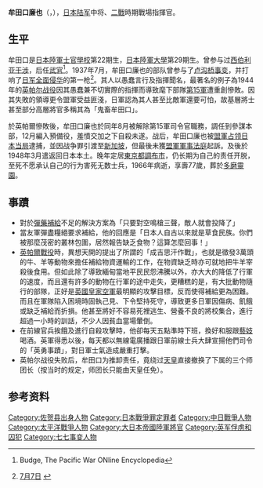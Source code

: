 
{{Infobox military person
|name=牟田口廉也
|birth_date= 1888年10月7日
|death_date= {{Death date and age|1966|08|02|1888|10|07}}
|birth_place= [[日本|日本]][[佐贺县|佐贺县]][[佐賀市|佐賀市]]
|death_place= 日本[[東京都|東京都]][[調布市|調布市]]
|image=[[File:Mutaguchi_Renya.jpg|200px]]
|caption= 牟田口廉也中将
|nickname=
|allegiance={{flag|Empire of Japan}}
|branch={{army|Empire of Japan}}
|serviceyears=1910 -1945
|rank=[[File:帝國陸軍の階級―肩章―中将.svg|36px]] [[中将|中将]]
|commands=第18师团、第15军
|unit=
|battles= [[西伯利亚干涉|西伯利亚干涉]]<br>[[第二次中日战争|第二次中日战争]]<br>[[第二次世界大战|第二次世界大战]]
|awards=
|family=
|laterwork=
}}
'''牟田口廉也'''（{{jpn|j=牟田口 廉也|hg=むたぐち れんや|rm=Mutaguchi Renya}}，{{bd|1888年|10月7日|1966年|8月2日}}），[[日本陆军|日本陆军]]中将、[[二戰|二戰]]時期戰場指揮官。

==生平==
牟田口是[[日本陸軍士官學校|日本陸軍士官學校]]第22期生，[[日本陸軍大學|日本陸軍大學]]第29期生。曾参与过[[西伯利亚干涉|西伯利亚干涉]]，后任{{Link-fr|日本駐法國大使館|Ambassade du Japon en France}}[[駐外武官|武官]]<ref>Budge, The Pacific War ONline Encyclopedia</ref>。1937年7月，牟田口廉也的部队曾参与了[[卢沟桥事变|卢沟桥事变]]，并打响了[[中国抗日战争|日军全面侵华]]的第一枪<ref name="今泉正顕2003">{{cite book|author=今泉正顕|script-title=ja:人物なるほど「一日一話」|url=http://books.google.com/books?id=ZGbYni5yLKwC|date=17 December 2003|origyear=2003|language=ja|publisher=PHP研究所|isbn=978-4-569-66090-5}}[https://books.google.com/books?id=ZGbYni5yLKwC&pg=PP227&dq=%E7%9B%A7%E6%BA%9D%E6%A9%8B%E4%BA%8B%E4%BB%B6+7%E6%9C%888%E6%97%A5+7%E6%9C%887%E6%97%A5&sa=X&ved=0ahUKEwj4honCjvrNAhWIVZQKHYJ6DJI4ChDoAQgnMAI#v=onepage&q=%E7%9B%A7%E6%BA%9D%E6%A9%8B%E4%BA%8B%E4%BB%B6%207%E6%9C%888%E6%97%A5%207%E6%9C%887%E6%97%A5&f=true 7月7日] {{Wayback|url=https://books.google.com/books?id=ZGbYni5yLKwC&pg=PP227&dq=%E7%9B%A7%E6%BA%9D%E6%A9%8B%E4%BA%8B%E4%BB%B6+7%E6%9C%888%E6%97%A5+7%E6%9C%887%E6%97%A5&sa=X&ved=0ahUKEwj4honCjvrNAhWIVZQKHYJ6DJI4ChDoAQgnMAI#v=onepage&q=%E7%9B%A7%E6%BA%9D%E6%A9%8B%E4%BA%8B%E4%BB%B6%207%E6%9C%888%E6%97%A5%207%E6%9C%887%E6%97%A5&f=true |date=20200403195223 }}</ref>。其人以愚蠢言行及指揮聞名，最著名的例子為1944年的[[英帕尔战役|英帕尔战役]]因其愚蠢兼不切實際的指揮而導致麾下部隊[[第15軍_(日本陸軍)|第15軍]]遭重創慘敗。因其失敗的領導更令盟軍受益匪淺，日軍認為其人甚至比敵軍還要可怕，故基層將士甚至部分高層將官多稱其為「鬼畜牟田口」。

於英帕爾慘敗後，牟田口廉也於同年8月被解除第15軍司令官職務，調任到參謀本部，12月編入預備役，羞憤交加之下自殺未遂。战后，牟田口廉也被[[GHQ|盟軍占领日本当局]]逮捕，並因战争罪引渡至[[新加坡|新加坡]]，但最後未獲[[盟軍軍事法庭|盟軍軍事法庭]]起訴。及後於1948年3月遣返回日本本土。晚年定居[[東京都|東京都]][[調布市|調布市]]，仍长期为自己的责任开脱，至死不愿承认自己的行为害死无数士兵，1966年病逝，享壽77歲，葬於[[多磨靈園|多磨靈園]]。

==事蹟==
* 對於[[彈藥|彈藥]][[補給|補給]]不足的解決方案為「只要對空鳴槍三聲，敵人就會投降了」
* 當友軍彈盡糧絕要求補給，他的回應是「日本人自古以來就是草食民族。你們被那麼茂密的叢林包圍，居然報告缺乏食物？這算怎麼回事！」
* [[英帕爾戰役|英帕爾戰役]]時，異想天開的提出了所謂的「成吉思汗作戰」，也就是徵發3萬頭的牛、羊等動物來擔任補給物資運輸的工作，在物資缺乏時亦可就地把牛羊宰殺後食用。但如此除了導致緬甸當地平民民怨沸騰以外，亦大大的降低了行軍的速度，而且還有許多的動物在行軍的途中走失，更糟糕的是，有大批動物隨行的部隊，正好是[[英國皇家空軍|英國皇家空軍]]最明顯的攻擊目標，反而使得補給更為困難。而且在軍隊陷入困境時固執己見、下令堅持死守，導致更多日軍因傷病、飢餓或缺乏補給而折損。他甚至將好不容易死裡逃生、營養不良的將校集合，進行超過一小時的訓話，不少人因貧血當場暈倒。
* 在前線官兵挨餓及進行自殺攻擊時，他卻每天五點準時下班，換好和服跟[[藝妓|藝妓]]喝酒。英軍得悉以後，每天都以無線電廣播跟日軍前線士兵大肆宣揚他們司令的「英勇事蹟」，對日軍士氣造成嚴重打擊。
* 英帕尔战役失败后，牟田口为推卸责任，竟绕过[[天皇|天皇]]直接撤换了下属的三个师团长（按当时的规定，师团长只能由天皇任免）。

==参考资料==
<references/>

{{Authority control}}
{{DEFAULTSORT:mutaguchi renya}}
[[Category:佐贺县出身人物|Category:佐贺县出身人物]]
[[Category:日本戰爭罪定罪者|Category:日本戰爭罪定罪者]]
[[Category:中日戰爭人物|Category:中日戰爭人物]]
[[Category:太平洋戰爭人物|Category:太平洋戰爭人物]]
[[Category:大日本帝國陸軍將官|Category:大日本帝國陸軍將官]]
[[Category:英军俘虏和囚犯|Category:英军俘虏和囚犯]]
[[Category:七七事变人物|Category:七七事变人物]]